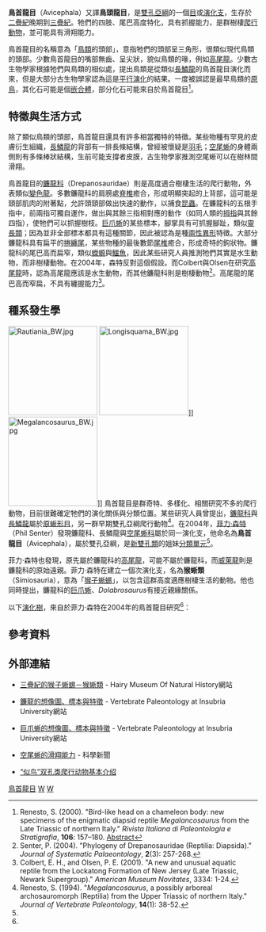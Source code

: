 {{Automatic Taxobox
| taxon = Avicephala
| authority = Senter, 2004
| image =Coelurosauravus_BW.jpg
| image_caption = [[空尾蜥|空尾蜥]]
| fossil_range = {{fossil_range|260|205}}[[二疊紀|二疊紀]]晚期到[[三疊紀|三疊紀]]晚期
| subdivision_ranks = 次[[演化支|演化支]]
| subdivision =
* [[空尾蜥科|空尾蜥科]] Coelurosauravidae
* [[鐮龍科|鐮龍科]] Drepanosauridae
* [[長鱗龍|長鱗龍]] ''Longisquama''
* ?[[原鳥|原鳥]] ''Protoavis''
}}

'''鳥首龍目'''（Avicephala）又譯'''鳥頭龍目'''，是[[雙孔亞綱|雙孔亞綱]]的一個[[目|目]]或[[演化支|演化支]]，生存於[[二疊紀|二疊紀]]晚期到[[三疊紀|三疊紀]]。牠們的四肢、尾巴高度特化，具有抓握能力，是群樹棲[[爬行動物|爬行動物]]，並可能具有滑翔能力。

鳥首龍目的名稱意為「[[鳥類|鳥類]]的頭部」，意指牠們的頭部呈三角形，很類似現代鳥類的頭部。少數鳥首龍目的嘴部無齒、呈尖狀，貌似鳥類的喙，例如[[高尾龍|高尾龍]]。少數古生物學家根據牠們與鳥類的相似處，提出鳥類是從類似[[長鱗龍|長鱗龍]]的鳥首龍目演化而來，但是大部分古生物學家認為這是[[平行演化|平行演化]]的結果。一度被誤認是最早鳥類的[[原鳥|原鳥]]，其化石可能是個[[嵌合體|嵌合體]]，部分化石可能來自於鳥首龍目<ref name="renesto2000">Renesto, S. (2000). "Bird-like head on a chameleon body: new specimens of the enigmatic diapsid reptile ''Megalancosaurus'' from the Late Triassic of northern Italy." ''Rivista Italiana di Paleontologia e Stratigrafia'', '''106''': 157–180. [http://users.unimi.it/rips/106/106N2.html Abstract]</ref>。

==特徵與生活方式==
除了類似鳥類的頭部，鳥首龍目還具有許多相當獨特的特徵。某些物種有罕見的皮膚衍生組織，[[長鱗龍|長鱗龍]]的背部有一排長條結構，曾經被懷疑是[[羽毛|羽毛]]；[[空尾蜥|空尾蜥]]的身體兩側則有多條棒狀結構，生前可能支撐者皮膜，古生物學家推測空尾蜥可以在樹林間滑翔。

鳥首龍目的[[鐮龍科|鐮龍科]]（Drepanosauridae）則是高度適合樹棲生活的爬行動物，外表類似[[變色龍|變色龍]]。多數鐮龍科的肩膀處[[脊椎|脊椎]]癒合，形成明顯突起的上背部，這可能是頸部肌肉的附著點，允許頭頸部做出快速的動作，以捕食[[昆蟲|昆蟲]]。在鐮龍科的五根手指中，前兩指可獨自運作，做出與其餘三指相對應的動作（如同人類的[[拇指|拇指]]與其餘四指），使牠們可以抓握樹枝。[[巨爪蜥|巨爪蜥]]的某些標本，腳掌具有可抓握腳趾，類似[[靈長類|靈長類]]；因為並非全部標本都具有這種關節，因此被認為是種[[兩性異形|兩性異形]]特徵。大部分鐮龍科具有扁平的[[捲纏尾|捲纏尾]]，某些物種的最後數節[[尾椎|尾椎]]癒合，形成奇特的鉤狀物。鐮龍科的尾巴高而扁窄，類似[[蠑螈|蠑螈]]與[[鱷魚|鱷魚]]，因此某些研究人員推測牠們其實是水生動物，而非樹棲動物。在2004年，森特反對這個假設。而Colbert與Olsen在研究[[高尾龍|高尾龍]]時，認為高尾龍應該是水生動物，而其他鐮龍科則是樹棲動物<ref name="senter2004">Senter, P. (2004). "Phylogeny of Drepanosauridae (Reptilia: Diapsida)." ''Journal of Systematic Palaeontology'', '''2'''(3): 257-268.</ref>。高尾龍的尾巴高而窄扁，不具有纏握能力<ref name="colbert&olson2001">Colbert, E. H., and Olsen, P. E. (2001). "A new and unusual aquatic reptile from the Lockatong Formation of New Jersey (Late Triassic, Newark Supergroup)." ''American Museum Novitates'', 3334: 1-24.</ref>。

==種系發生學==
[[Image:Rautiania_BW.jpg|180px]]
[[Image:Longisquama_BW.jpg|180px]]]]
[[Image:Megalancosaurus_BW.jpg|180px]]]]
鳥首龍目是群奇特、多樣化、相關研究不多的爬行動物，目前很難確定牠們的演化關係與分類位置。某些研究人員曾提出，[[鐮龍科|鐮龍科]]與[[長鱗龍|長鱗龍]]屬於[[原蜥形目|原蜥形目]]，另一群早期雙孔亞綱爬行動物<ref name="renesto1994">Renesto, S. (1994). "''Megalancosaurus'', a possibly arboreal archosauromorph (Reptilia) from the Upper Triassic of northern Italy." ''Journal of Vertebrate Paleontology'', '''14'''(1): 38-52.</ref>。在2004年，[[菲力·森特|菲力·森特]]（Phil Senter）發現鐮龍科、長鱗龍與[[空尾蜥科|空尾蜥科]]屬於同一演化支，他命名為'''鳥首龍目'''（Avicephala），屬於雙孔亞綱，是[[新雙孔類|新雙孔類]]的姐妹[[分類單元|分類單元]]<ref name="senter2004"/>。

菲力·森特也發現，原先屬於鐮龍科的[[高尾龍|高尾龍]]，可能不屬於鐮龍科，而[[威萊龍|威萊龍]]則是鐮龍科的原始遠親。菲力·森特在建立一個次演化支，名為'''猴蜥類'''（Simiosauria），意為「[[猴子|猴子]][[蜥蜴|蜥蜴]]」，以包含這群高度適應樹棲生活的動物。他也同時提出，鐮龍科的[[巨爪蜥|巨爪蜥]]、''Dolabrosaurus''有接近親緣關係。

以下[[演化樹|演化樹]]，來自於菲力·森特在2004年的鳥首龍目研究<ref name="senter2004"/>：

{{clade| style=font-size:100%;line-height:80%
|label1='''鳥首龍目'''
|1={{clade
   |1=?''[[長鱗龍|長鱗龍]]''
   |label2=[[空尾蜥科|空尾蜥科]]
   |2={{clade 
      |1=''[[韋格替蜥|韋格替蜥]]''
      |2=''[[空尾蜥|空尾蜥]]''
      }}
   |label3=[[猴蜥類|猴蜥類]]
   |3={{clade
      |1=''[[威萊龍|威萊龍]]''
      |label2=<font color="white">unnamed</font>
      |2={{clade
         |1=''[[高尾龍|高尾龍]]''
         |label2=[[鐮龍科|鐮龍科]]
         |2={{clade
            |1=''[[鐮龍|鐮龍]]''
            |label2= <font color="white">unnamed</font>
            |2={{clade
               |1=''Dolabrosaurus''
               |2=''[[巨爪蜥|巨爪蜥]]''
               }}
            }}
         }}
      }} 
   }}
}}

==參考資料==
{{reflist}}

==外部連結==
*{{en}}[https://web.archive.org/web/20070805153409/http://hmnh.org/galleries/monkeylizards/ 三疊紀的猴子蜥蜴－猴蜥類] - Hairy Museum Of Natural History網站
*{{en}}[http://dipbsf.uninsubria.it/paleo/drepanosaurus_unguicaudatus.htm 鐮龍的想像圖、標本與特徵] - Vertebrate Paleontology at Insubria University網站
*{{en}}[http://dipbsf.uninsubria.it/paleo/megalancosaurus1.htm 巨爪蜥的想像圖、標本與特徵] - Vertebrate Paleontology at Insubria University網站
*{{en}}[http://www.sciencemag.org/cgi/content/abstract/275/5305/1450 空尾蜥的滑翔能力] - 科學新聞
*{{zh}}[https://web.archive.org/web/20091204064726/http://blog.uua.cn/space.php?uid=134364 “似鸟”双孔类爬行动物基本介绍]
{{真爬行動物|E.}}
{{taxonbar}}
[[Category:鳥首龍目|]]
[[Category:棄用分類單元|W]]
[[Category:_2004年描述的分类群|W]]